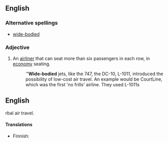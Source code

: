 ==English==
===Alternative spellings===
*[[wide-bodied]]

===Adjective===
{{en-adj}}

# {{aeronautics}} An [[airliner]] that can seat more than six passengers in each row, in [[economy]] seating.
#: '''''Wide-bodied''' jets, like the 747, the DC-10,  L-1011, introduced the possibility of low-cost air travel. An example would be CourtLine, which was the first 'no frills' airline. They used L-1011s
== English ==
rbal air travel.

====Translations====
{{trans-top}}
* Finnish: {{t-|fi|leveärunkoinen}}
{{trans-mid}}
{{trans-bottom}}